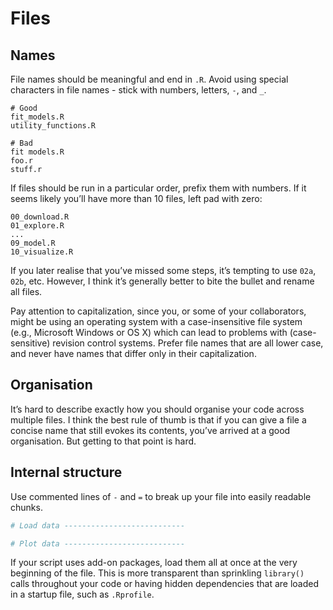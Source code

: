 # Files

## Names

File names should be meaningful and end in `.R`. Avoid using special characters
in file names - stick with numbers, letters, `-`, and `_`.


    # Good
    fit_models.R
    utility_functions.R

    # Bad
    fit models.R
    foo.r
    stuff.r

If files should be run in a particular order, prefix them with numbers. If it
seems likely you'll have more than 10 files, left pad with zero:

    00_download.R
    01_explore.R
    ...
    09_model.R
    10_visualize.R

If you later realise that you've missed some steps, it's tempting to use `02a`,
`02b`, etc. However, I think it's generally better to bite the bullet and
rename all files.

Pay attention to capitalization, since you, or some of your collaborators,
might be using an operating system with a case-insensitive file system (e.g.,
Microsoft Windows or OS X) which can lead to problems with (case-sensitive)
revision control systems. Prefer file names that are all lower case, and never
have names that differ only in their capitalization.

## Organisation

It's hard to describe exactly how you should organise your code across multiple files. I think the best rule of thumb is that if you can give a file a concise name that still evokes its contents, you've arrived at a good organisation. But getting to that point is hard.

## Internal structure

Use commented lines of `-` and `=` to break up your file into easily readable
chunks.

```r
# Load data ---------------------------

# Plot data ---------------------------
```

If your script uses add-on packages, load them all at once at the very
beginning of the file. This is more transparent than sprinkling `library()`
calls throughout your code or having hidden dependencies that are loaded in a
startup file, such as `.Rprofile`.

